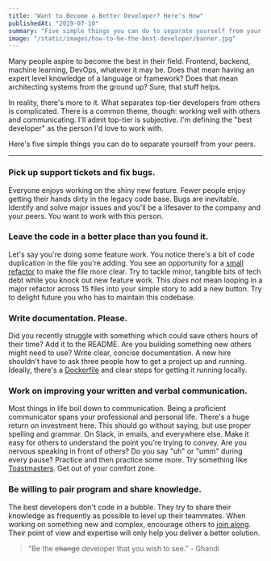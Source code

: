 ```yaml
---
title: "Want to Become a Better Developer? Here's How"
publishedAt: "2019-07-10"
summary: "Five simple things you can do to separate yourself from your peers and become the best developer."
image: "/static/images/how-to-be-the-best-developer/banner.jpg"
---
```


Many people aspire to become the best in their field. Frontend, backend, machine learning, DevOps, whatever it may be. Does that mean having an expert level knowledge of a language or framework? Does that mean architecting systems from the ground up? Sure, that stuff helps.

In reality, there's more to it. What separates top-tier developers from others is complicated. There is a common theme, though: working well with others and communicating. I'll admit top-tier is subjective. I'm defining the "best developer" as the person I'd love to work with.

Here's five simple things you can do to separate yourself from your peers.

---

### Pick up support tickets and fix bugs.

Everyone enjoys working on the shiny new feature. Fewer people enjoy getting their hands dirty in the legacy code base. Bugs are inevitable. Identify and solve major issues and you'll be a lifesaver to the company and your peers. You want to work with this person.

### Leave the code in a better place than you found it.

Let's say you're doing some feature work. You notice there's a bit of code duplication in the file you're adding. You see an opportunity for a [small refactor](https://dev.solita.fi/2014/12/01/when-to-refactor.html) to make the file more clear. Try to tackle minor, tangible bits of tech debt while you knock out new feature work. This _does not_ mean looping in a major refactor across 15 files into your simple story to add a new button. Try to delight future you who has to maintain this codebase.

### Write documentation. Please.

Did you recently struggle with something which could save others hours of their time? Add it to the README. Are you building something new others might need to use? Write clear, concise documentation. A new hire shouldn't have to ask three people how to get a project up and running. Ideally, there's a [Dockerfile](https://docs.docker.com/get-started/) and clear steps for getting it running locally.

### Work on improving your written and verbal communication.

Most things in life boil down to communication. Being a proficient communicator spans your professional and personal life. There's a huge return on investment here. This should go without saying, but use proper spelling and grammar. On Slack, in emails, and everywhere else. Make it easy for others to understand the point you're trying to convey. Are you nervous speaking in front of others? Do you say "uh" or "umm" during every pause? Practice and then practice some more. Try something like [Toastmasters](https://www.toastmasters.org/). Get out of your comfort zone.

### Be willing to pair program and share knowledge.

The best developers don't code in a bubble. They try to share their knowledge as frequently as possible to level up their teammates. When working on something new and complex, encourage others to [join along](https://en.wikipedia.org/wiki/Pair_programming). Their point of view and expertise will only help you deliver a better solution.

> “Be the ~~change~~ developer that you wish to see.” - Ghandi
